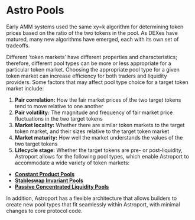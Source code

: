 # Astro Pools

Early AMM systems used the same xy=k algorithm for determining token prices based on the ratio of the two tokens in the pool. As DEXes have matured, many new algorithms have emerged, each with its own set of tradeoffs.

Different ‘token markets’ have different properties and characteristics; therefore, different pool types can be more or less appropriate for a particular token market. Choosing the appropriate pool type for a given token market can increase efficiency for both traders and liquidity providers. Some factors that may affect pool type choice for a target token market include:

1. **Pair correlation:** How the fair market prices of the two target tokens tend to move relative to one another
2. **Pair volatility:** The magnitude and frequency of fair market price fluctuations in the two target tokens
3. **Market locality:** Whether there are similar token markets to the target token market, and their sizes relative to the target token market
4. **Market maturity:** How well the market understands the values of the two target tokens
5. **Lifecycle stage:** Whether the target tokens are pre- or post-liquidity, Astroport allows for the following pool types, which enable Astroport to accommodate a wide variety of token markets:

- [**Constant Product Pools**](./constant-product-pools)
- [**Stableswap Invariant Pools**](./stableswap-pools)
- [**Passive Concentrated Liquidity Pools**](./passive-concentrated-liquidity-pools/passive-concentrated-liquidity-pools-intro)

In addition, Astroport has a flexible architecture that allows builders to create new pool types that fit seamlessly within Astroport, with minimal changes to core protocol code.

